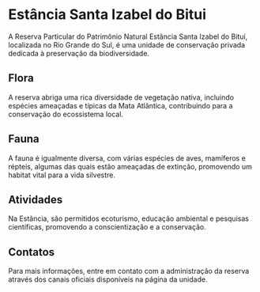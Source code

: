 # Estância Santa Izabel do Bitui

A Reserva Particular do Patrimônio Natural Estância Santa Izabel do Bituí, localizada no Rio Grande do Sul, é uma unidade de conservação privada dedicada à preservação da biodiversidade.

## Flora

A reserva abriga uma rica diversidade de vegetação nativa, incluindo espécies ameaçadas e típicas da Mata Atlântica, contribuindo para a conservação do ecossistema local.

## Fauna

A fauna é igualmente diversa, com várias espécies de aves, mamíferos e répteis, algumas das quais estão ameaçadas de extinção, promovendo um habitat vital para a vida silvestre.

## Atividades

Na Estância, são permitidos ecoturismo, educação ambiental e pesquisas científicas, promovendo a conscientização e a conservação.

## Contatos

Para mais informações, entre em contato com a administração da reserva através dos canais oficiais disponíveis na página da unidade.